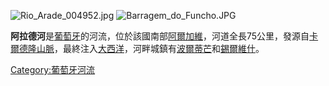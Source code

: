 [[Image:Rio_Arade_004952.jpg|right]]
[[Image:Barragem_do_Funcho.JPG|thumb]]

'''阿拉德河'''是[[葡萄牙|葡萄牙]]的河流，位於該國南部[[阿爾加維|阿爾加維]]，河道全長75公里，發源自[[卡爾德隆山脈|卡爾德隆山脈]]，最終注入[[大西洋|大西洋]]，河畔城鎮有[[波爾蒂芒|波爾蒂芒]]和[[錫爾維什|錫爾維什]]。

{{coord|37.111|N|8.524|W|display=title|source:ptwiki}}

{{Portugal-geo-stub}}
[[Category:葡萄牙河流|Category:葡萄牙河流]]
